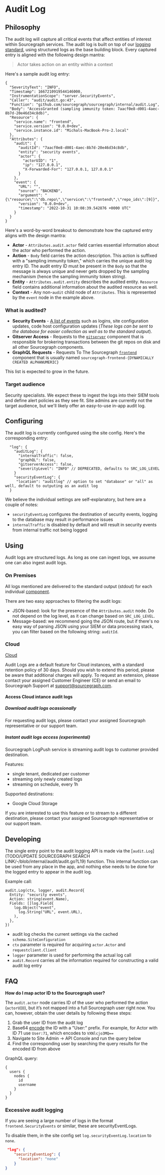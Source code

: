 # Audit Log

## Philosophy

The audit log will capture all critical events that affect entities of interest within Sourcegraph services. The audit log is built on top of our [logging standard](https://docs-legacy.sourcegraph.com/dev/how-to/add_logging), using structured logs as the base building block. Every captured entry is aligned with the following design mantra:

> Actor takes action on an entity within a context

Here's a sample audit log entry:

```
{
  "SeverityText": "INFO",
  "Timestamp": 1667210919544146000,
  "InstrumentationScope": "server.SecurityEvents",
  "Caller": "audit/audit.go:43",
  "Function": "github.com/sourcegraph/sourcegraph/internal/audit.Log",
  "Body": "AccessGranted (sampling immunity token: 7aacf0e8-d001-4aec-8b7d-20e46d34c8db)",
  "Resource": {
    "service.name": "frontend",
    "service.version": "0.0.0+dev",
    "service.instance.id": "Michals-MacBook-Pro-2.local"
  },
  "Attributes": {
    "audit": {
      "auditId": "7aacf0e8-d001-4aec-8b7d-20e46d34c8db",
      "entity": "security events",
      "actor": {
        "actorUID": "1",
        "ip": "127.0.0.1",
        "X-Forwarded-For": "127.0.0.1, 127.0.0.1"
      }
    },
    "event": {
      "URL": "",
      "source": "BACKEND",
      "argument": "{\"resource\":\"db.repo\",\"service\":\"frontend\",\"repo_ids\":[9]}",
      "version": "0.0.0+dev",
      "timestamp": "2022-10-31 10:08:39.542876 +0000 UTC"
    }
  }
}
```

Here's a word-by-word breakout to demonstrate how the captured entry aligns with the design mantra:

- **Actor** - `Attributes.audit.actor` field carries essential information about the actor who performed the action.
- **Action** - `Body` field carries the action description. This action is suffixed with a "sampling immunity token," which carries the unique audit log entry ID. The audit entry ID must be present in the `Body` so that the message is always unique and never gets dropped by the sampling mechanism (hence the sampling immunity token string).
- **Entity** - `Attributes.audit.entity` describes the audited entity. `Resource` field contains additional information about the audited resource as well.
- **Context** - Any non-`audit` child node of `Attributes`. This is represented by the `event` node in the example above.

### What is audited?

- **Security Events** - [A list of events](./security_event_logs) such as logins, site configuration updates, code host configuration updates (_These logs can be sent to the database for easier collection as well as to the standard output_).
- **Gitserver Access** - Requests to the [`gitserver`](./deploy/scale.mdx#gitserver) component that is responsible for brokering transactions between the git repos on disk and all other Sourcegraph components.
- **GraphQL Requests** - Requests To The Sourcegraph [`frontend`](./deploy/scale.mdx#frontend) component that is usually named `sourcegraph-frontend-{DYNAMICALLY CREATED ALPHANUMERIC}` 

This list is expected to grow in the future.

### Target audience

Security specialists. We expect these to ingest the logs into their SIEM tools and define alert policies as they see fit. Site admins are currently not the target audience, but we'll likely offer an easy-to-use in-app audit log.

## Configuring

The audit log is currently configured using the site config. Here's the corresponding entry:

```
  "log": {
    "auditLog": {
      "internalTraffic": false,
      "graphQL": false,
      "gitserverAccess": false,
      "severityLevel": "INFO" // DEPRECATED, defaults to SRC_LOG_LEVEL
    }
    "securityEventLog": {
     "location": "auditlog" // option to set "database" or "all" as well, default to outputing as an audit log
  }
```

We believe the individual settings are self-explanatory, but here are a couple of notes:

- `securityEventLog` configures the destination of security events, logging to the database may result in performance issues
- `internalTraffic` is disabled by default and will result in security events from internal traffic not being logged

## Using

Audit logs are structured logs. As long as one can ingest logs, we assume one can also ingest audit logs.

### On Premises

All logs mentioned are delivered to the standard output (stdout) for each individual [component](./deploy/scale.mdx#core-components). 


There are two easy approaches to filtering the audit logs:

- JSON-based: look for the presence of the `Attributes.audit` node. Do not depend on the log level, as it can change based on `SRC_LOG_LEVEL`.
- Message-based: we recommend going the JSON route, but if there's no easy way of parsing JSON using your SIEM or data processing stack, you can filter based on the following string: `auditId`.

### Cloud
[Cloud](/cloud/#audit-logs)


Audit Logs are a default feature for Cloud instances, with a standard retention policy of 30 days. Should you wish to
extend this period, please be aware that additional charges will apply. To request an extension, please contact
your assigned Customer Engineer (CE) or send an email to Sourcegraph Support at support@sourcegraph.com.

#### Access Cloud intance audit logs

##### Download audit logs ocassionally

For requesting audit logs, please contact your assigned Sourcegraph representative or our support team.

##### Instant audit logs access (experimental)

Sourcegraph LogPush service is streaming audit logs to customer provided destination.

Features:
- single tenant, dedicated per customer
- streaming only newly created logs
- streaming on schedule, every 1h

Supported destinations:
- Google Cloud Storage

If you are interested to use this feature or to stream to a different destination, please contact your assigned Sourcegraph representative or our support team.


## Developing

The single entry point to the audit logging API is made via the [`audit.Log`](TODO/UPDATE SOURCEGRAPH SEARCH LINK/-/blob/internal/audit/audit.go?L19) function. This internal function can be used from any place in the app, and nothing else needs to be done for the logged entry to appear in the audit log.

Example call:
```
audit.Log(ctx, logger, audit.Record{
  Entity: "security events",
  Action: string(event.Name),
  Fields: []log.Field{
    log.Object("event",
      log.String("URL", event.URL),
    ),
  },
})
```
- audit log checks the current settings via the cached `schema.SiteConfiguration`
- `ctx` parameter is required for acquiring `actor.Actor` and `requestclient.Client`
- `logger` parameter is used for performing the actual log call
- `audit.Record` carries all the information required for constructing a valid audit log entry

## FAQ

**How do I map actor ID to the Sourcegraph user?**

The `audit.actor` node carries ID of the user who performed the action (`actorUID`), but it’s not mapped into a full Sourcegraph user right now. You can, however, obtain the user details by following these steps:

1. Grab the user ID from the audit log
1. Base64 [encode](https://www.base64encode.org) the ID with a "User:" prefix. For example, for Actor with ID 71 use `User:71`, which encodes to `VXNlcjo3MQ==`
1. Navigate to Site Admin -> API Console and run the query below
1. Find the corresponding user by searching the query results for the encoded ID from above

GraphQL query:
```
{
  users {
    nodes {
      id
      username
    }
  }
}
```

### Excessive audit logging

If you are seeing a large number of logs in the format `frontend.SecurityEvents` or similar, these are securityEventLogs.

To disable them, in the site config set `log.securityEventLog.location` to `none`.

```json
 "log": {
    "securityEventLog": {
      "location": "none"
    }
}
```
